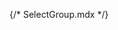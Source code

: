 {/* SelectGroup.mdx */}
 
 


<Title  /> 

<Subtitle />

## Basic select group

<Canvas of={SelectGroupStories.Primary} withToolbar layout='centered'/>

## Multiple

<Canvas of={SelectGroupStories.SelectMultiple} withToolbar layout='centered'/>

## Add Icon Before Label 

<Canvas of={SelectGroupStories.SelectWithIconStart} withToolbar layout='centered'/>

## Add Icon After Label 

<Canvas of={SelectGroupStories.SelectWithIconEnd} withToolbar layout='centered'/>

## Add Icon to Menu Item

<Canvas of={SelectGroupStories.WithMenuIcon} withToolbar layout='centered'/>

## API

<ArgTypes sort='alpha' />

<ForwardRefNote />